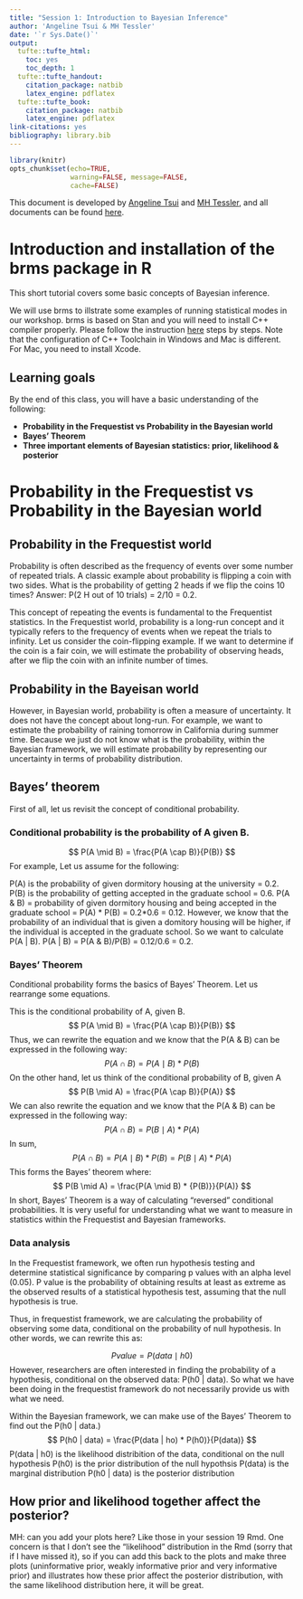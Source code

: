 ```yaml
---
title: "Session 1: Introduction to Bayesian Inference"
author: 'Angeline Tsui & MH Tessler'
date: '`r Sys.Date()`'
output:
  tufte::tufte_html:
    toc: yes
    toc_depth: 1
  tufte::tufte_handout:
    citation_package: natbib
    latex_engine: pdflatex
  tufte::tufte_book:
    citation_package: natbib
    latex_engine: pdflatex
link-citations: yes
bibliography: library.bib
---
```


```r
library(knitr)
opts_chunk$set(echo=TRUE, 
               warning=FALSE, message=FALSE, 
               cache=FALSE)
```

This document is developed by [Angeline Tsui](mailto:angelinetsui@gmail.com) and [MH Tessler](mailto:michael.h.tessler@gmail.com), and all documents can be found [here](https://github.com/angelinetsui/srcd2021_bayesian.git).

# Introduction and installation of the brms package in R

This short tutorial covers some basic concepts of Bayesian inference. 

We will use brms to illstrate some examples of running statistical modes in our workshop. brms is based on Stan and you will need to install C++ compiler properly. Please follow the instruction [here](https://github.com/paul-buerkner/brms) steps by steps. Note that the configuration of C++ Toolchain in Windows and Mac is different. For Mac, you need to install Xcode.

## Learning goals

By the end of this class, you will have a basic understanding of the following:

* **Probability in the Frequestist vs Probability in the Bayesian world** 
* **Bayes' Theorem** 
* **Three important elements of Bayesian statistics: prior, likelihood & posterior** 

# Probability in the Frequestist vs Probability in the Bayesian world

## Probability in the Frequestist world
Probability is often described as the frequency of events over some number of repeated trials. A classic example about probability is flipping a coin with two sides. What is the probability of getting 2 heads if we flip the coins 10 times? Answer: P(2 H out of 10 trials) = 2/10 = 0.2. 

This concept of repeating the events is fundamental to the Frequentist statistics. In the Frequestist world, probability is a long-run concept and it typically refers to the frequency of events when we repeat the trials to infinity. Let us consider the coin-flipping example. If we want to determine if the coin is a fair coin, we will estimate the probability of observing heads, after we flip the coin with an infinite number of times. 

## Probability in the Bayeisan world

However, in Bayesian world, probability is often a measure of uncertainty. It does not have the concept about long-run. For example, we want to estimate the probability of raining tomorrow in California during summer time. Because we just do not know what is the probability, within the Bayesian framework, we will estimate probability by representing our uncertainty in terms of probability distribution.

## Bayes' theorem

First of all, let us revisit the concept of conditional probability.

### Conditional probability is the probability of A given B.  

$$
P(A \mid B) = \frac{P(A \cap B)}{P(B)}
$$
For example, Let us assume for the following:

P(A) is the probability of given dormitory housing at the university = 0.2.
P(B) is the probability of getting accepted in the graduate school = 0.6.
P(A & B) = probability of given dormitory housing and being accepted in the graduate school = P(A) * P(B) = 0.2*0.6 = 0.12.
However, we know that the probability of an individual that is given a domitory housing will be higher, if the individual is accepted in the graduate school. So we want to calculate P(A | B).
P(A | B) = P(A & B)/P(B) = 0.12/0.6 = 0.2.

### Bayes' Theorem

Conditional probability forms the basics of Bayes' Theorem. Let us rearrange some equations. 

This is the conditional probability of A, given B.
$$
P(A \mid B) = \frac{P(A \cap B)}{P(B)}
$$
Thus, we can rewrite the equation and we know that the P(A & B) can be expressed in the following way:
$$
{P(A \cap B)} = P(A \mid B) * {P(B)}
$$
On the other hand, let us think of the conditional probability of B, given A
$$
P(B \mid A) = \frac{P(A \cap B)}{P(A)}
$$
We can also rewrite the equation and we know that the P(A & B) can be expressed in the following way:
$$
{P(A \cap B)} = P(B \mid A) * {P(A)}
$$
In sum, 
$$
{P(A \cap B)} = P(A \mid B) * {P(B)} = P(B \mid A) * {P(A)}
$$
This forms the Bayes' theorem where:
$$
P(B \mid A) = \frac{P(A \mid B) * {P(B)}}{P(A)}
$$
In short, Bayes' Theorem is a way of calculating “reversed” conditional probabilities. It is very useful for understanding what we want to measure in statistics within the Frequestist and Bayesian frameworks.

### Data analysis

In the Frequestist framework, we often run hypothesis testing and determine statistical significance by comparing p values with an alpha level (0.05). P value is the probability of obtaining results at least as extreme as the observed results of a statistical hypothesis test, assuming that the null hypothesis is true.

Thus, in frequestist framework, we are calculating the probability of observing some data, conditional on the probability of null hypothesis. In other words, we can rewrite this as:

$$
P value = P(data \mid h0)
$$
However, researchers are often interested in finding the probability of a hypothesis, conditional on the observed data: P(h0 | data). So what we have been doing in the frequestist framework do not necessarily provide us with what we need.

Within the Bayesian framework, we can make use of the Bayes' Theorem to find out the P(h0 | data.)
$$
P(h0 | data) = \frac{P(data | ho) * P(h0)}{P(data)}
$$
P(data | h0) is the likelihood distribition of the data, conditional on the null hypothesis
P(h0) is the prior distribution of the null hypothsis
P(data) is the marginal distribution
P(h0 | data) is the posterior distribution

## How prior and likelihood together affect the posterior?
MH: can you add your plots here? Like those in your session 19 Rmd. One concern is that I don't see the "likelihood" distribution in the Rmd (sorry that if I have missed it), so if you can add this back to the plots and make three plots (uninformative prior, weakly informative prior and very informative prior) and illustrates how these prior affect the posterior distribution, with the same likelihood distribution here, it will be great.